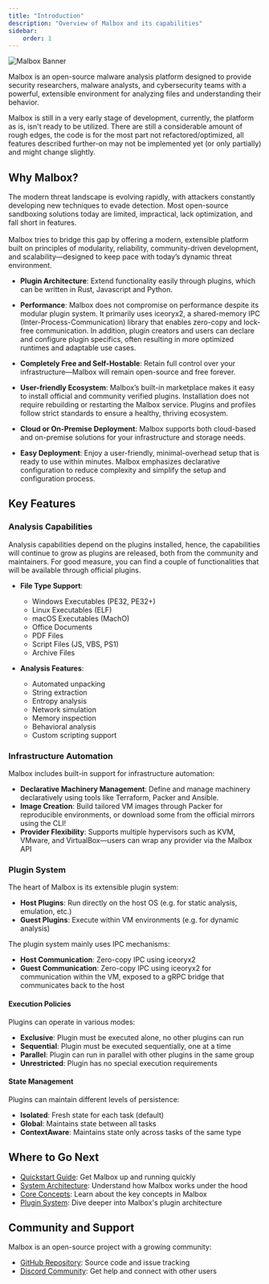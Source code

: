 ```yaml
---
title: "Introduction"
description: "Overview of Malbox and its capabilities"
sidebar:
    order: 1
---
```



![Malbox Banner](../../../../src/assets/malbox-banner-1.png)

Malbox is an open-source malware analysis platform designed to provide security researchers, malware analysts, and cybersecurity teams with a powerful, extensible environment for analyzing files and understanding their behavior.

<Aside type="note">
  Malbox is still in a very early stage of development, currently, the platform as is, isn't ready to be utilized.
  There are still a considerable amount of rough edges, the code is for the most part not refactored/optimized, all features described
  further-on may not be implemented yet (or only partially) and might change slightly.
</Aside>

## Why Malbox?

The modern threat landscape is evolving rapidly, with attackers constantly developing new techniques to evade detection. Most open-source sandboxing solutions today are limited, impractical, lack optimization, and fall short in features.
<br></br>
Malbox tries to bridge this gap by offering a modern, extensible platform built on principles of modularity, reliability, community-driven development, and scalability—designed to keep pace with today’s dynamic threat environment.

- **Plugin Architecture**: Extend functionality easily through plugins, which can be written in Rust, Javascript and Python.

- **Performance**: Malbox does not compromise on performance despite its modular plugin system. It primarily uses iceoryx2, a shared-memory IPC (Inter-Process-Communication) library that enables zero-copy and lock-free communication. In addition, plugin creators and users can declare and configure plugin specifics, often resulting in more optimized runtimes and adaptable use cases.

- **Completely Free and Self-Hostable**: Retain full control over your infrastructure—Malbox will remain open-source and free forever.

- **User-friendly Ecosystem**: Malbox’s built-in marketplace makes it easy to install official and community verified plugins. Installation does not require rebuilding or restarting the Malbox service. Plugins and profiles follow strict standards to ensure a healthy, thriving ecosystem.

- **Cloud or On-Premise Deployment**: Malbox supports both cloud-based and on-premise solutions for your infrastructure and storage needs.

- **Easy Deployment**: Enjoy a user-friendly, minimal-overhead setup that is ready to use within minutes. Malbox emphasizes declarative configuration to reduce complexity and simplify the setup and configuration process.

## Key Features

### Analysis Capabilities

Analysis capabilities depend on the plugins installed, hence, the capabilities will continue to grow as plugins are released, both from the community and maintainers. 
For good measure, you can find a couple of functionalities that will be available through official plugins.

- **File Type Support**:
  - Windows Executables (PE32, PE32+)
  - Linux Executables (ELF)
  - macOS Executables (MachO)
  - Office Documents
  - PDF Files
  - Script Files (JS, VBS, PS1)
  - Archive Files

- **Analysis Features**:
  - Automated unpacking
  - String extraction
  - Entropy analysis
  - Network simulation
  - Memory inspection
  - Behavioral analysis
  - Custom scripting support

### Infrastructure Automation

Malbox includes built-in support for infrastructure automation:

- **Declarative Machinery Management**: Define and manage machinery declaratively using tools like Terraform, Packer and Ansible.
- **Image Creation**: Build tailored VM images through Packer for reproducible environments, or download some from the official mirrors using the CLI!
- **Provider Flexibility**: Supports multiple hypervisors such as KVM, VMware, and VirtualBox—users can wrap any provider via the Malbox API

### Plugin System

The heart of Malbox is its extensible plugin system:

- **Host Plugins**: Run directly on the host OS (e.g. for static analysis, emulation, etc.)
- **Guest Plugins**: Execute within VM environments (e.g. for dynamic analysis)

The plugin system mainly uses IPC mechanisms:

- **Host Communication**: Zero-copy IPC using iceoryx2
- **Guest Communication**: Zero-copy IPC using iceoryx2 for communication within the VM, exposed to a gRPC bridge that communicates back to the host

#### Execution Policies

Plugins can operate in various modes:

- **Exclusive**: Plugin must be executed alone, no other plugins can run
- **Sequential**: Plugin must be executed sequentially, one at a time
- **Parallel**: Plugin can run in parallel with other plugins in the same group
- **Unrestricted**: Plugin has no special execution requirements

#### State Management

Plugins can maintain different levels of persistence:

- **Isolated**: Fresh state for each task (default)
- **Global**: Maintains state between all tasks
- **ContextAware**: Maintains state only across tasks of the same type

## Where to Go Next

- [Quickstart Guide](/getting-started/quickstart): Get Malbox up and running quickly
- [System Architecture](/getting-started/architecture): Understand how Malbox works under the hood
- [Core Concepts](/core-concepts): Learn about the key concepts in Malbox
- [Plugin System](/plugins/overview): Dive deeper into Malbox's plugin architecture

## Community and Support

Malbox is an open-source project with a growing community:

- [GitHub Repository](https://github.com/DualHorizon/malbox): Source code and issue tracking
- [Discord Community](https://discord.gg/7BVnQHRy7h): Get help and connect with other users